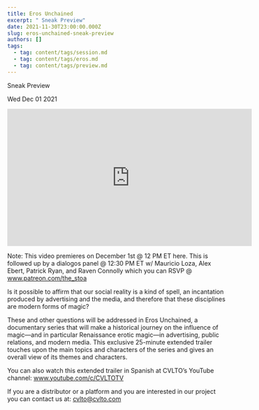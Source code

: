 ```yaml
---
title: Eros Unchained
excerpt: " Sneak Preview"
date: 2021-11-30T23:00:00.000Z
slug: eros-unchained-sneak-preview
authors: []
tags:
  - tag: content/tags/session.md
  - tag: content/tags/eros.md
  - tag: content/tags/preview.md
---
```




 Sneak Preview

Wed Dec 01 2021

<iframe width="560" height="315" src="https://www.youtube.com/embed/eA7kWOaEh54" title="Eros Unchained: Sneak Preview" frameborder="0" allow="accelerometer; autoplay; clipboard-write; encrypted-media; gyroscope; picture-in-picture" allowfullscreen ></iframe>

Note: This video premieres on December 1st @ 12 PM ET here. This is followed up by a dialogos panel @ 12:30 PM ET w/ Mauricio Loza, Alex Ebert, Patrick Ryan, and Raven Connolly which you can RSVP @ www.patreon.com/the_stoa

Is it possible to affirm that our social reality is a kind of spell, an incantation produced by advertising and the media, and therefore that these disciplines are modern forms of magic?

These and other questions will be addressed in Eros Unchained, a documentary series that will make a historical journey on the influence of magic—and in particular Renaissance erotic magic—in advertising, public relations, and modern media. This exclusive 25-minute extended trailer touches upon the main topics and characters of the series and gives an overall view of its themes and characters.

You can also watch this extended trailer in Spanish at CVLTO’s YouTube channel: www.youtube.com/c/CVLTOTV

If you are a distributor or a platform and you are interested in our project you can contact us at: cvlto@cvlto.com


